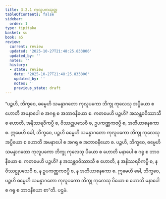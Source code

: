 ```yaml
---
title: 3.2.1 ကုလူပကသုတ္တ
tableOfContents: false
sidebar:
  order: 1
type: tipitaka
basket: su
book: a5
review:
  current: review
  updated: '2025-10-27T21:48:25.833806'
  updated_by: ''
  notes: ''
  history:
  - state: review
    date: '2025-10-27T21:48:25.833806'
    updated_by: ''
    notes: ''
    previous_state: draft
---
```



<ReviewStatus review={frontmatter.review} showDetails={true} />

<HypothesisAnnotation frontmatter={frontmatter} />

<DynamicBreadcrumb />

<Division number="111" book="a5" e="ch" v="16" p="120">

<Paragraph number="663" book="a5">
“ပဉ္စဟိ, ဘိက္ခဝေ, ဓမ္မေဟိ သမန္နာဂတော ကုလူပကော ဘိက္ခု ကုလေသု အပ္ပိယော စ ဟောတိ အမနာပေါ စ အဂရု စ အဘာဝနီယော စ. ကတမေဟိ ပဉ္စဟိ? အသန္ထဝဝိဿာသီ စ ဟောတိ, အနိဿရဝိကပ္ပီ စ, ဝိဿဋ္ဌုပသေဝီ စ, ဥပကဏ္ဏကဇပ္ပီ စ, အတိယာစနကော စ. ဣမေဟိ ခေါ, ဘိက္ခဝေ, ပဉ္စဟိ ဓမ္မေဟိ သမန္နာဂတော ကုလူပကော ဘိက္ခု ကုလေသု အပ္ပိယော စ ဟောတိ အမနာပေါ စ အဂရု စ အဘာဝနီယော စ.
</Paragraph>

<Paragraph number="664" book="a5">
ပဉ္စဟိ, ဘိက္ခဝေ, ဓမ္မေဟိ သမန္နာဂတော ကုလူပကော ဘိက္ခု ကုလေသု ပိယော စ ဟောတိ မနာပေါ စ ဂရု စ ဘာဝနီယော စ. ကတမေဟိ ပဉ္စဟိ? န အသန္ထဝဝိဿာသီ စ ဟောတိ, န အနိဿရဝိကပ္ပီ စ, န ဝိဿဋ္ဌုပသေဝီ စ, န ဥပကဏ္ဏကဇပ္ပီ စ, န အတိယာစနကော စ. ဣမေဟိ ခေါ, ဘိက္ခဝေ, ပဉ္စဟိ ဓမ္မေဟိ သမန္နာဂတော ကုလူပကော ဘိက္ခု ကုလေသု ပိယော စ ဟောတိ မနာပေါ စ ဂရု စ ဘာဝနီယော စာ”တိ.

</Paragraph>
</Division>

<Paragraph number="665" type="center" book="a5">
ပဌမံ.
</Paragraph>
